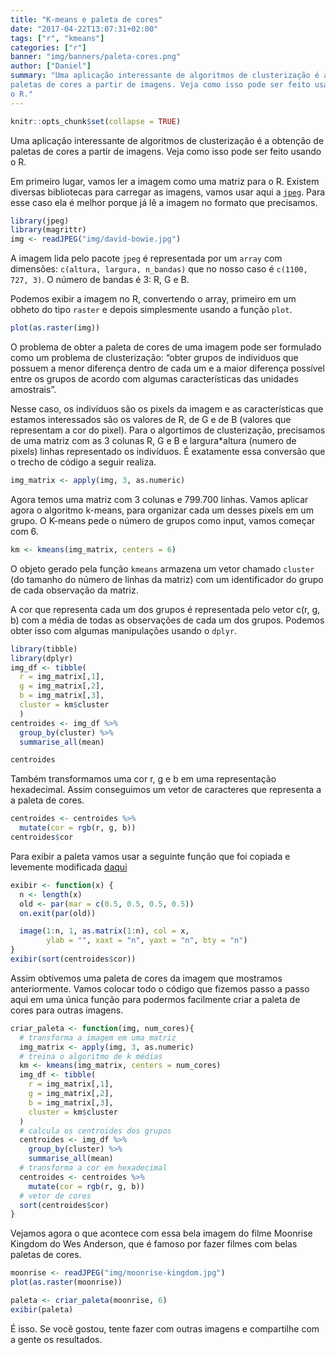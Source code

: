 ```yaml
---
title: "K-means e paleta de cores"
date: "2017-04-22T13:07:31+02:00"
tags: ["r", "kmeans"]
categories: ["r"]
banner: "img/banners/paleta-cores.png"
author: ["Daniel"]
summary: "Uma aplicação interessante de algoritmos de clusterização é a obtenção de 
paletas de cores a partir de imagens. Veja como isso pode ser feito usando
o R."
---
```


```r
knitr::opts_chunk$set(collapse = TRUE)
```

Uma aplicação interessante de algoritmos de clusterização é a obtenção de 
paletas de cores a partir de imagens. Veja como isso pode ser feito usando
o R.

Em primeiro lugar, vamos ler a imagem como uma matriz para o R.
Existem diversas bibliotecas para carregar as imagens, vamos usar aqui
a [`jpeg`](https://CRAN.R-project.org/package=jpeg ). Para esse caso ela
é melhor porque já lê a imagem no formato que precisamos.

```r
library(jpeg)
library(magrittr)
img <- readJPEG("img/david-bowie.jpg")
```

A imagem lida pelo pacote `jpeg` é representada por um `array` com dimensões:
`c(altura, largura, n_bandas)` que no nosso caso é `c(1100, 727, 3)`. O número de bandas é 3: R, G e B.

Podemos exibir a imagem no R, convertendo o array, primeiro em um obheto do tipo 
`raster` e depois simplesmente usando a função `plot`.

```r
plot(as.raster(img))
```

O problema de obter a paleta de cores de uma imagem pode ser formulado como um
problema de clusterização: "obter grupos de individuos que possuem a menor diferença dentro de cada um e a maior diferença possível entre os grupos de 
acordo com algumas características das unidades amostrais".

Nesse caso, os indivíduos são os pixels da imagem e as características que
estamos interessados são os valores de R, de G e de B (valores que representam a
cor do pixel). Para o algortimos de 
clusterização, precisamos de uma matriz com as 3 colunas R, G e B e largura*altura (numero de pixels) linhas representado os indivíduos. É exatamente essa conversão
que o trecho de código a seguir realiza.

```r
img_matrix <- apply(img, 3, as.numeric)
```

Agora temos uma matriz com 3 colunas e 799.700 linhas.
Vamos aplicar agora o algoritmo k-means, para organizar cada um desses pixels em 
um grupo. O K-means pede o número de grupos como input, vamos começar
com 6.

```r
km <- kmeans(img_matrix, centers = 6)
```

O objeto gerado pela função `kmeans` armazena
um vetor chamado `cluster` (do tamanho do número de linhas da matriz) com um
identificador do grupo de cada observação da matriz.

A cor que representa cada um dos grupos é representada pelo vetor 
c(r, g, b) com a média de todas as observações de cada um dos grupos.
Podemos obter isso com algumas manipulações usando o `dplyr`.

```r
library(tibble)
library(dplyr)
img_df <- tibble(
  r = img_matrix[,1], 
  g = img_matrix[,2], 
  b = img_matrix[,3],
  cluster = km$cluster
  )
centroides <- img_df %>%
  group_by(cluster) %>%
  summarise_all(mean)

centroides
```

Também transformamos uma cor r, g e b em uma representação hexadecimal.
Assim conseguimos um vetor de caracteres que representa a a paleta de cores.

```r
centroides <- centroides %>%
  mutate(cor = rgb(r, g, b))
centroides$cor
```

Para exibir a paleta vamos usar a seguinte função que foi copiada 
e levemente modificada [daqui](https://github.com/karthik/wesanderson)

```r
exibir <- function(x) {
  n <- length(x)
  old <- par(mar = c(0.5, 0.5, 0.5, 0.5))
  on.exit(par(old))

  image(1:n, 1, as.matrix(1:n), col = x,
        ylab = "", xaxt = "n", yaxt = "n", bty = "n")
}
exibir(sort(centroides$cor))
```

Assim obtivemos uma paleta de cores da imagem que mostramos anteriormente. 
Vamos colocar todo o código que fizemos passo a passo aqui em uma única função para podermos facilmente criar a paleta de cores para outras imagens.

```r
criar_paleta <- function(img, num_cores){
  # transforma a imagem em uma matriz
  img_matrix <- apply(img, 3, as.numeric)
  # treina o algoritmo de k médias
  km <- kmeans(img_matrix, centers = num_cores)
  img_df <- tibble(
    r = img_matrix[,1], 
    g = img_matrix[,2], 
    b = img_matrix[,3],
    cluster = km$cluster
  )
  # calcula os centroides dos grupos
  centroides <- img_df %>%
    group_by(cluster) %>%
    summarise_all(mean)
  # transforma a cor em hexadecimal
  centroides <- centroides %>%
    mutate(cor = rgb(r, g, b))
  # vetor de cores
  sort(centroides$cor)
}
```

Vejamos agora o que acontece com essa bela imagem do filme Moonrise Kingdom do
Wes Anderson, que é famoso por fazer filmes com belas paletas de cores.

```r
moonrise <- readJPEG("img/moonrise-kingdom.jpg")
plot(as.raster(moonrise))
```

```r
paleta <- criar_paleta(moonrise, 6)
exibir(paleta)
```

É isso. Se você gostou, tente fazer com outras imagens e compartilhe com a gente os resultados.
























